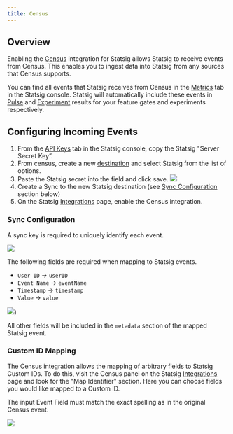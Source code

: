 ```yaml
---
title: Census
---
```


## Overview

Enabling the [Census](https://getcensus.com/) integration for Statsig allows Statsig to receive events from Census. This enables you to ingest data into Statsig from any sources that Census supports.

You can find all events that Statsig receives from Census in the [Metrics](/metrics) tab in the Statsig console. Statsig will automatically include these events in [Pulse](/pulse/read-pulse) and [Experiment](/experiments-plus/monitor) results for your feature gates and experiments respectively.

## Configuring Incoming Events

1. From the [API Keys](https://console.statsig.com/api_keys) tab in the Statsig console, copy the Statsig "Server Secret Key”.
2. From census, create a new [destination](https://docs.getcensus.com/destinations/overview) and select Statsig from the list of options.
3. Paste the Statsig secret into the field and click save.
![](https://github.com/statsig-io/docs/assets/111380336/b3134399-288d-4a0f-b4d2-4b88980f0718)
4. Create a Sync to the new Statsig destination (see [Sync Configuration](#sync-configuration) section below)
5. On the Statsig [Integrations](https://console.statsig.com/integrations) page, enable the Census integration.

### Sync Configuration

A sync key is required to uniquely identify each event.

![](https://github.com/statsig-io/docs/assets/111380336/e5d1154d-bd55-48d8-a300-13d96a89a0c8)

The following fields are required when mapping to Statsig events.

- `User ID` -> `userID`
- `Event Name` -> `eventName`
- `Timestamp` -> `timestamp`
- `Value` -> `value`

![](https://github.com/statsig-io/docs/assets/111380336/7fce9183-312c-4b47-90c4-b48b0479ecca))

All other fields will be included in the `metadata` section of the mapped Statsig event.

### Custom ID Mapping

The Census integration allows the mapping of arbitrary fields to Statsig Custom IDs. To do this, visit the Census panel on the Statsig [Integrations](https://console.statsig.com/integrations) page and look for the "Map Identifier" section. Here you can choose fields you would like mapped to a Custom ID.

<Note>
The input Event Field must match the exact spelling as in the original Census event.
</Note>

![](https://user-images.githubusercontent.com/95646168/213269548-e6457527-c938-44fd-9360-1f3fd7af2fac.png)
